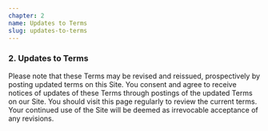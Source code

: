 ```yaml
---
chapter: 2
name: Updates to Terms
slug: updates-to-terms
---
```


### 2. Updates to Terms

Please note that these Terms may be revised and reissued, prospectively by posting updated terms on this Site. You consent and agree to receive notices of updates of these Terms through postings of the updated Terms on our Site. You should visit this page regularly to review the current terms. Your continued use of the Site will be deemed as irrevocable acceptance of any revisions.

